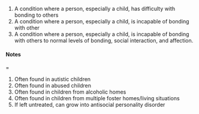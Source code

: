 # A condition where a person, especially a child, has difficulty with bonding to others
# A condition where a person, especially a child, is incapable of bonding with other
# A condition where a person, especially a child, is incapable of bonding with others to normal levels of bonding, social interaction, and affection.

==== Notes =====
# Often found in autistic children
# Often found in abused children
# Often found in children from alcoholic homes
# Often found in children from multiple foster homes/living situations
# If left untreated, can grow into antisocial personality disorder